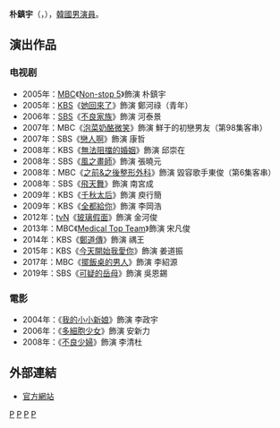 {{藝人
| 姓名 = 朴鎮宇
| 類型 = 男演員
| 圖片 = Park_Jin-woo_in_2017.jpg
| 圖片尺寸 = 
| 本名 = 朴相旭（박상욱）
| 外文名 = 박진우
| 外文 = ko
| 羅馬拼音 = Park Jin Woo
| 出生日期 = {{birth_date_and_age|1983|7|31}}
| 國籍 = {{KOR}} 
| 語言 = [[韓語|韓語]]
| 教育程度 = [[東國大學|東國大學]]戲劇表演系
| 出道日期 = 2003年
| 代表作 = 
| 活躍年代 = 2003年至今
| 經紀公司 = Red Line Entertainment
}}
'''朴鎮宇'''（{{lang-ko|'''박진우'''}}，{{bd|1983年|7月31日}}），[[韓國|韓國]][[男演員|男演員]]。

==演出作品==
=== 电视剧 ===
*2005年：[[文化廣播_(韓國)|MBC]]《[[男生女生向前走|Non-stop 5]]》飾演 朴鎮宇
*2005年：[[韓國放送公社|KBS]]《[[她回來了|她回來了]]》飾演 鄭河祿（青年）
*2006年：[[SBS_(韓國)|SBS]]《[[不良家族|不良家族]]》飾演 河泰景
*2007年：MBC《[[泡菜奶酪微笑|泡菜奶酪微笑]]》飾演 鮮于的初戀男友（第98集客串）
*2007年：SBS《[[戀人啊_(韓國電視劇)|戀人啊]]》飾演 康哲
*2008年：KBS《[[無法阻擋的婚姻|無法阻擋的婚姻]]》飾演 邱崇在
*2008年：SBS《[[風之畫師|風之畫師]]》飾演 張曉元 
*2008年：MBC《[[之前&之後整形外科|之前&之後整形外科]]》飾演 毀容歌手東俊（第6集客串）
*2008年：SBS《[[飛天舞|飛天舞]]》飾演 南宮成
*2009年：KBS《[[千秋太后_(電視劇)|千秋太后]]》飾演 庾行簡
*2009年：KBS《[[全都給你|全都給你]]》飾演 李岡浩
*2012年：[[tvN|tvN]]《[[玻璃假面_(韓國電視劇)|玻璃假面]]》飾演 金河俊
*2013年：MBC《[[Medical_Top_Team|Medical Top Team]]》飾演 宋凡俊
*2014年：KBS《[[鄭道傳_(電視劇)|鄭道傳]]》飾演 禑王
*2015年：KBS《[[今天開始我愛你|今天開始我愛你]]》飾演 姜道振
*2017年：MBC《[[擺飯桌的男人|擺飯桌的男人]]》飾演 李紹源
*2019年：SBS《[[可疑的岳母|可疑的岳母]]》飾演 吳恩錫

=== 電影 ===
*2004年：《[[我的小小新娘|我的小小新娘]]》飾演 李政宇
*2006年：《[[多細胞少女|多細胞少女]]》飾演 安新力 
*2008年：《[[不良少婦|不良少婦]]》飾演 李清杜

== 外部連結 ==
*[http://www.belactorsent.com/pjw_p.php 官方網站] {{Wayback|url=http://www.belactorsent.com/pjw_p.php |date=20150923183326 }}{{ko}}

[[Category:韓國電視演員|P]]
[[Category:韓國電影演員|P]]
[[Category:東國大學校友|P]]
[[Category:朴姓|P]]